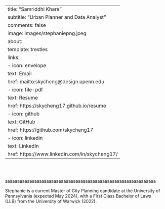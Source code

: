 
---
title: "Samriddhi Khare"
subtitle: "Urban Planner and Data Analyst"
comments: false
image: images/stephaniepng.jpeg
about:
  template: trestles
  links:
    - icon: envelope
      text: Email
      href: mailto:skycheng@design.upenn.edu
    - icon: file-pdf
      text: Resume
      href: https://skycheng17.github.io/resume
    - icon: github
      text: GitHub
      href: https://github.com/skycheng17
    - icon: linkedin
      text: LinkedIn
      href: https://www.linkedin.com/in/skycheng17/  
---

::: {#hero-heading}
<br><br>

aaaaaaaaaaaaaaaaaaaaaaaaaaaaaaaaaaaaaaaaaaaaaaaaaaaaaaaaaaaaaa

Stephanie is a current Master of City Planning candidate at the University of Pennsylvania (expected May 2024), with a First Class Bachelor of Laws (LLB) from the University of Warwick (2022).

:::